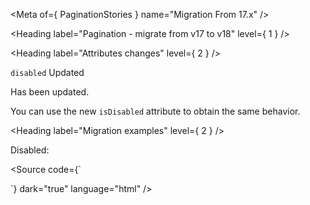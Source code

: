 
<Meta of={ PaginationStories } name="Migration From 17.x" />

<Heading label="Pagination - migrate from v17 to v18" level={ 1 } />

<Heading label="Attributes changes" level={ 2 } />

`disabled` <Badge color="information" size="sm">Updated</Badge>

Has been updated.

You can use the new `isDisabled` attribute to obtain the same behavior.

<Heading label="Migration examples" level={ 2 } />

Disabled:

<Source code={`
<osds-pagination disabled></osds-pagination>

<!-- is now -->

<ods-pagination is-disabled></ods-pagination>
`}
        dark="true"
        language="html" />
